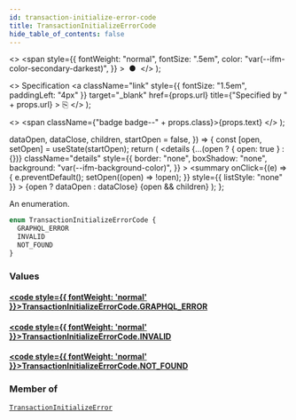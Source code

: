 ```yaml
---
id: transaction-initialize-error-code
title: TransactionInitializeErrorCode
hide_table_of_contents: false
---
```


  <>
    <span
      style={{
        fontWeight: "normal",
        fontSize: ".5em",
        color: "var(--ifm-color-secondary-darkest)",
      }}
    >
      &nbsp;●&nbsp;
    </span>
  </>
);

  <>
    Specification
    <a
      className="link"
      style={{ fontSize: "1.5em", paddingLeft: "4px" }}
      target="\_blank"
      href={props.url}
      title={"Specified by " + props.url}
    >
      ⎘
    </a>
  </>
);

  <>
    <span className={"badge badge--" + props.class}>{props.text}</span>
  </>
);


  dataOpen,
  dataClose,
  children,
  startOpen = false,
}) => {
  const [open, setOpen] = useState(startOpen);
  return (
    <details
      {...(open ? { open: true } : {})}
      className="details"
      style={{
        border: "none",
        boxShadow: "none",
        background: "var(--ifm-background-color)",
      }}
    >
      <summary
        onClick={(e) => {
          e.preventDefault();
          setOpen((open) => !open);
        }}
        style={{ listStyle: "none" }}
      >
        {open ? dataOpen : dataClose}
      </summary>
      {open && children}
    </details>
  );
};

An enumeration.

```graphql
enum TransactionInitializeErrorCode {
  GRAPHQL_ERROR
  INVALID
  NOT_FOUND
}
```

### Values

#### [<code style={{ fontWeight: 'normal' }}>TransactionInitializeErrorCode.<b>GRAPHQL_ERROR</b></code>](#)

>

#### [<code style={{ fontWeight: 'normal' }}>TransactionInitializeErrorCode.<b>INVALID</b></code>](#)

>

#### [<code style={{ fontWeight: 'normal' }}>TransactionInitializeErrorCode.<b>NOT_FOUND</b></code>](#)

>

### Member of

[`TransactionInitializeError`](../../../api-reference/miscellaneous/objects/transaction-initialize-error) <Badge class="secondary" text="object"/>

